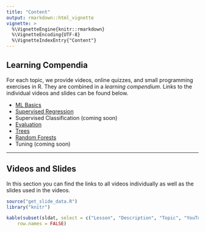 ```yaml
---
title: "Content"
output: rmarkdown::html_vignette
vignette: >
  %\VignetteEngine{knitr::rmarkdown}
  %\VignetteEncoding{UTF-8}
  %\VignetteIndexEntry{"Content"}
---
```




 

## Learning Compendia

For each topic, we provide videos, online quizzes, and small programming 
exercises in R. They are combined in a *learning compendium*. 
Links to the individual videos and slides can be found below.


- [ML Basics](https://compstat-lmu.shinyapps.io/tutorial-ml-basics/)
- [Supervised Regression](https://compstat-lmu.shinyapps.io/tutorial-supervised-regression/)
- Supervised Classification (coming soon)
<!-- - [Supervised Classification](https://compstat-lmu.shinyapps.io/tutorial-supervised-classification/) -->
- [Evaluation](https://compstat-lmu.shinyapps.io/tutorial-evaluation/)
- [Trees](https://compstat-lmu.shinyapps.io/tutorial-trees/)
- [Random Forests](https://compstat-lmu.shinyapps.io/tutorial-forests/)
- Tuning (coming soon)
<!-- - [Tuning](https://compstat-lmu.shinyapps.io/tutorial-tuning/) -->


<!-- - [](https://compstat-lmu.shinyapps.io/tutorial-/) -->

---



## Videos and Slides

In this section you can find the links to all videos individually as well as
the slides used in the videos.

```r
source("get_slide_data.R")
library("knitr")

kable(subset(sldat, select = c("Lesson", "Description", "Topic", "YouTube", "PDF")), 
    row.names = FALSE)
```


<!-- ### ML Basics -->

<!-- [Slides]() -->

<!-- [Playlist](https://www.youtube.com/playlist?list=PLGViarxWrOJdvHGLGpJB5iZPlsC1V71H1) -->

<!-- - [What is ML?](https://youtu.be/CCzx4UDkzpA) -->
<!-- - [Supervised Learning](https://youtu.be/R_HZBY9RMmo) -->
<!-- - [Tasks and Data](https://youtu.be/d9YbO6P4AdU) -->
<!-- - [Models & Learners](https://youtu.be/UW1E4xO0hJQ) -->
<!-- - [Losses and Risk Minimization](https://youtu.be/2b4x765XbUI) -->
<!-- - [Components of a Learner](https://youtu.be/zaB7WioK1Kw) -->


<!-- ### Supervised Regression -->

<!-- [Slides]() -->

<!-- [Playlist](https://www.youtube.com/playlist?list=PLGViarxWrOJdiwHJy547DyBOejp3EJro0) -->

<!-- - [Linear Regression Models](https://youtu.be/XITIVU37wGY) -->
<!-- - [Loss Fuctions for Regression](https://youtu.be/Syrzezpj2FY) -->
<!-- - [Polynomial Regression Models](https://youtu.be/q1ETfSxEfSg) -->
<!-- - [k-NN](https://youtu.be/g8H6-MkN_q0) -->


<!-- ### Supervised Classification -->

<!-- Pending: We are still working on improving the materials. Stay tuned! -->

<!-- [Slides]() -->

<!-- [Playlist]() -->



<!-- ### Evaluation -->

<!-- [Slides]() -->

<!-- [Playlist](https://www.youtube.com/playlist?list=PLGViarxWrOJeR02Di6ofPm6fMKTJVySUy) -->

<!-- - [Introduction](https://youtu.be/B5PAwfDYt30) -->
<!-- - [Measures Regression](https://youtu.be/_OHCatRSc08) -->
<!-- - [Measures Classification](https://youtu.be/bHwUwrbCHEU) -->
<!-- - [Measures Classification ROC](https://youtu.be/BH4oCliBzZI) -->
<!-- - [Measures Classification ROC Visualisation](https://youtu.be/m5We8ITYEVk) -->
<!-- - [Overfitting](https://youtu.be/zSlrfST8bEg) -->
<!-- - [Training Error](https://youtu.be/dpZLGIf97m0) -->
<!-- - [Test Error](https://youtu.be/GOTPjCXhiS8) -->
<!-- - [Resampling](https://youtu.be/NvDUk8Bxuho) -->


<!-- ### Trees -->

<!-- [Slides]() -->

<!-- [Playlist](https://www.youtube.com/playlist?list=PLGViarxWrOJeTqM3tE2cAi7WJFBjW_frE) -->

<!-- - [Introduction](https://youtu.be/R_PqefI-ON8) -->
<!-- - [Splitting Criteria](https://youtu.be/IgHTJsAJTok) -->
<!-- - [Growing a tree](https://youtu.be/UjuJCgeZ6HA) -->
<!-- - [Computational Aspects of Finding Splits](https://youtu.be/RujQ_xP-NFA) -->
<!-- - [Stopping criteria & pruning](https://youtu.be/oQj3N2T-T90) -->
<!-- - [Discussion](https://youtu.be/nKULLVAUk74) -->



<!-- ### Random Forests -->

<!-- [Slides]() -->

<!-- [Playlist](https://www.youtube.com/playlist?list=PLGViarxWrOJcVlBm2kclFeSIzItgLVRhb) -->

<!-- - [Bagging Ensembles](https://youtu.be/hRBeeFpfMZQ) -->
<!-- - [Introduction](https://youtu.be/chberfdaTwc) -->
<!-- - [Benchmarking Trees, Forests, and Bagging K-NN](https://youtu.be/uOamholBaZ0) -->
<!-- - [Proximities](https://youtu.be/RGa0Uc6ZbX4) -->
<!-- - [Feature Importance](https://youtu.be/cw4qG9ePZ9Y) -->
<!-- - [Discussion](https://youtu.be/9bqNhq6OUUk) -->



<!-- ### Tuning -->

<!-- Pending: We are still working on improving the materials. Stay tuned! -->


<!-- [Slides]() -->

<!-- [Playlist]() -->


<!-- ### Nested Resampling -->

<!-- Pending: We are still working on improving the materials. Stay tuned! -->


<!-- [Slides]() -->

<!-- [Playlist]() -->




<!-- [Intro Video - Hello, Everyone!](https://www.youtube.com/watch?v=R9f4TFRntv0) -->

<!-- ## Day 1 -->

<!-- <a href="https://compstat-lmu.shinyapps.io/01_tutorial/" target="_blank">**Tutorials**</a> **|** <a href="https://github.com/compstat-lmu/lecture_i2ml/blob/master/exercises-pdf/exercise-day1.pdf" target="_blank">**Exercise Sheet**</a> <a href="https://github.com/compstat-lmu/lecture_i2ml/blob/master/exercises-pdf/solution-day1.pdf" target="_blank">**(Solution)**</a> -->

<!-- - Slot 1: Introduction to machine learning (ML) [[pdf](https://github.com/compstat-lmu/lecture_i2ml/blob/master/slides-pdf/slides-intro.pdf)|[video](https://youtu.be/2BWKlAOayQI)] -->
<!-- - Slot 2: What are ML tasks? [[pdf](https://github.com/compstat-lmu/lecture_i2ml/blob/master/slides-pdf/slides-tasks.pdf)|[video](https://youtu.be/ST-VsUdbufo)] -->
<!-- - Slot 3: k-nearest neighbors [[pdf](https://github.com/compstat-lmu/lecture_i2ml/blob/master/slides-pdf/slides-knn.pdf)|[video](https://youtu.be/GOsXMlzsSiQ)] -->
<!-- - Slot 4: Basic learning theory: Loss functions [[pdf](https://github.com/compstat-lmu/lecture_i2ml/blob/master/slides-pdf/slides-loss.pdf)|[video](https://youtu.be/PIj0HR4lUOg)] -->
<!-- - Slot 5: Linear regression as a ML model [[pdf](https://github.com/compstat-lmu/lecture_i2ml/blob/master/slides-pdf/slides-limo.pdf)|[video](https://youtu.be/saf0rLmoEjE)] -->

<!-- ## Day 2 -->

<!-- <a href="https://compstat-lmu.shinyapps.io/02_tutorial/" target="_blank">**Tutorials**</a> **|** <a href="https://github.com/compstat-lmu/lecture_i2ml/blob/master/exercises-pdf/exercise-day2.pdf" target="_blank">**Exercise Sheet**</a> <a href="https://github.com/compstat-lmu/lecture_i2ml/blob/master/exercises-pdf/solution-day2.pdf" target="_blank">**(Solution)**</a> -->

<!-- - Slot 1: Theory of classification [[pdf](https://github.com/compstat-lmu/lecture_i2ml/blob/master/slides-pdf/slides-classification.pdf)|[video](https://youtu.be/ZuGbjJAETdA)] -->
<!-- - Slot 2: Logistic regression as a ML model [[pdf](https://github.com/compstat-lmu/lecture_i2ml/blob/master/slides-pdf/slides-logistic.pdf)|[video](https://youtu.be/VUa49fo82q4)] -->
<!-- - Slot 3: Classification approaches [[pdf](https://github.com/compstat-lmu/lecture_i2ml/blob/master/slides-pdf/slides-classification-approaches.pdf)|[video](https://youtu.be/yZ5SUWm2zbg)] -->
<!-- - Slot 4: Two cultures of modeling [[pdf](https://github.com/compstat-lmu/lecture_i2ml/blob/master/slides-pdf/slides-cultures.pdf)|[video](https://youtu.be/7YTswPpzxO4)] -->

<!-- ## Day 3 -->

<!-- <a href="https://compstat-lmu.shinyapps.io/03_tutorial/" target="_blank">**Tutorials**</a> **|** <a href="https://github.com/compstat-lmu/lecture_i2ml/blob/master/exercises-pdf/exercise-day3.pdf" target="_blank">**Exercise Sheet**</a> <a href="https://github.com/compstat-lmu/lecture_i2ml/blob/master/exercises-pdf/solution-day3.pdf" target="_blank">**(Solution)**</a> -->

<!-- - Slot 1: Introduction to performance evaluation [[pdf](https://github.com/compstat-lmu/lecture_i2ml/blob/master/slides-pdf/slides-intro-performance.pdf)|[video](https://youtu.be/e4twP-lMPVI)] -->
<!-- - Slot 2: Simple performance metrics [[pdf](https://github.com/compstat-lmu/lecture_i2ml/blob/master/slides-pdf/slides-measures.pdf)|[video](https://youtu.be/YPkNPGrdGoY)] -->
<!-- - Slot 3:  -->
<!--     * Train and test error [[pdf](https://github.com/compstat-lmu/lecture_i2ml/blob/master/slides-pdf/slides-train-test.pdf)| missing video] -->
<!--     * Overfitting [[pdf](https://github.com/compstat-lmu/lecture_i2ml/blob/master/slides-pdf/slides-overfitting.pdf)|[video](https://youtu.be/-S5h9ayrXh4)] -->
<!-- - Slot 4: -->
<!--     * ROC analysis part 1 [[pdf](https://github.com/compstat-lmu/lecture_i2ml/blob/master/slides-pdf/slides-roc-1.pdf)|[video](https://youtu.be/lPHTqGWRciQ)] -->
<!--     * ROC analysis part 2 [[pdf](https://github.com/compstat-lmu/lecture_i2ml/blob/master/slides-pdf/slides-roc-2.pdf)|[video](https://youtu.be/1bitCgn_D6o)] -->
<!--     * ROC Demo App [[Link]](https://fabian-s.shinyapps.io/roc_shiny/) -->
<!-- - Slot 5: Resampling [[pdf](https://github.com/compstat-lmu/lecture_i2ml/blob/master/slides-pdf/slides-resampling.pdf)|[video](https://youtu.be/eeCtAVkAvSI)] -->

<!-- ## Day 4 -->

<!-- <a href="https://compstat-lmu.shinyapps.io/04_tutorial/" target="_blank">**Tutorials**</a> **|** <a href="https://github.com/compstat-lmu/lecture_i2ml/blob/master/exercises-pdf/exercise-day4.pdf" target="_blank">**Exercise Sheet**</a>  <a href="https://github.com/compstat-lmu/lecture_i2ml/blob/master/exercises-pdf/solution-day4.pdf" target="_blank">**(Solution)**</a> -->

<!-- - Slot 1: -->
<!--     * CART Part 1 [[pdf](https://github.com/compstat-lmu/lecture_i2ml/blob/master/slides-pdf/slides-cart1.pdf)|[video](https://youtu.be/ZdJ7W-gEkJg)] -->
<!--     * CART Part 2 [[pdf](https://github.com/compstat-lmu/lecture_i2ml/blob/master/slides-pdf/slides-cart2.pdf)|[video](https://youtu.be/k-OFfj2Y0OY)] -->
<!-- - Slot 2: -->
<!--     * Random Forest Part 1 [[pdf](https://github.com/compstat-lmu/lecture_i2ml/blob/master/slides-pdf/slides-forests1.pdf)|[video](https://youtu.be/P34_SbEwEh8)] -->
<!--     * Random Forest Part 2 [[pdf](https://github.com/compstat-lmu/lecture_i2ml/blob/master/slides-pdf/slides-forests2.pdf)|[video](https://youtu.be/Zpj6znkzO2M)] -->

<!-- ## Day 5 -->

<!-- <a href="https://compstat-lmu.shinyapps.io/05_tutorial/" target="_blank">**Tutorials**</a> **|** <a href="https://github.com/compstat-lmu/lecture_i2ml/blob/master/exercises-pdf/exercise-day5.pdf" target="_blank">**Exercise Sheet**</a> **|** <a href="https://docs.google.com/document/d/1mxcsyI_AuUfjOqsBgLHCEdvYF47nRbZwjLvPzkTWZs0/edit?usp=sharing" target="_blank">**Questions/Comments**</a> -->

<!-- - Slot 1: Hyperparameter Tuning [[pdf](https://github.com/compstat-lmu/lecture_i2ml/blob/master/slides-pdf/slides-tuning.pdf)|[video](https://youtu.be/5F5wBZ-WjI8)] -->
<!-- - Slot 2: Nested Resampling [[pdf](https://github.com/compstat-lmu/lecture_i2ml/blob/master/slides-pdf/slides-nested-resampling.pdf)|[video](https://youtu.be/aV__yAFzNtc)] -->


